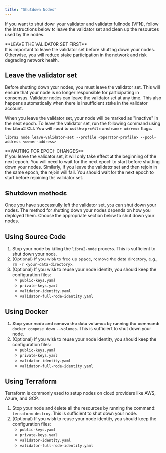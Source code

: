 ```yaml
---
title: "Shutdown Nodes"
---
```



If you want to shut down your validator and validator fullnode (VFN), follow the instructions below to leave the
validator set and clean up the resources used by the nodes.

<Aside type="caution">
  **LEAVE THE VALIDATOR SET FIRST**<br />
  It is important to leave the validator set before shutting down your nodes. Otherwise, you will reduce stake
  participation in the network and risk degrading network health.
</Aside>

## Leave the validator set

Before shutting down your nodes, you must leave the validator set. This will ensure that your node is no longer
responsible for participating in consensus. Validator nodes can leave the validator set at any time. This also
happens automatically when there is insufficient stake in the validator account.

When you leave the validator set, your node will be marked as "inactive" in the next epoch. To leave the validator set,
run the following command using the Libra2 CLI. You will need to set the `profile` and `owner-address` flags.

```shellscript filename="Terminal"
libra2 node leave-validator-set --profile <operator-profile> --pool-address <owner-address>
```

<Aside type="caution">
  **WAITING FOR EPOCH CHANGES**<br />
  If you leave the validator set, it will only take effect at the beginning of the next epoch. You will
  need to wait for the next epoch to start before shutting down your nodes. Similarly, if you leave
  the validator set and then rejoin in the same epoch, the rejoin will fail. You should wait for the
  next epoch to start before rejoining the validator set.
</Aside>

## Shutdown methods

Once you have successfully left the validator set, you can shut down your nodes. The method for shutting down your
nodes depends on how you deployed them. Choose the appropriate section below to shut down your nodes.

## Using Source Code

1. Stop your node by killing the `libra2-node` process. This is sufficient to shut down your node.
2. (Optional) If you wish to free up space, remove the data directory, e.g., `rm -r <your-data-directory>`.
3. (Optional) If you wish to reuse your node identity, you should keep the configuration files:
   - `public-keys.yaml`
   - `private-keys.yaml`
   - `validator-identity.yaml`
   - `validator-full-node-identity.yaml`

## Using Docker

1. Stop your node and remove the data volumes by running the command: `docker compose down --volumes`.
   This is sufficient to shut down your node.
2. (Optional) If you wish to reuse your node identity, you should keep the configuration files:
   - `public-keys.yaml`
   - `private-keys.yaml`
   - `validator-identity.yaml`
   - `validator-full-node-identity.yaml`

## Using Terraform

<Aside type="note">
  Terraform is commonly used to setup nodes on cloud providers like AWS, Azure, and GCP.
</Aside>

1. Stop your node and delete all the resources by running the command: `terraform destroy`. This
   is sufficient to shut down your node.
2. (Optional) If you wish to reuse your node identity, you should keep the configuration files:
   - `public-keys.yaml`
   - `private-keys.yaml`
   - `validator-identity.yaml`
   - `validator-full-node-identity.yaml`
